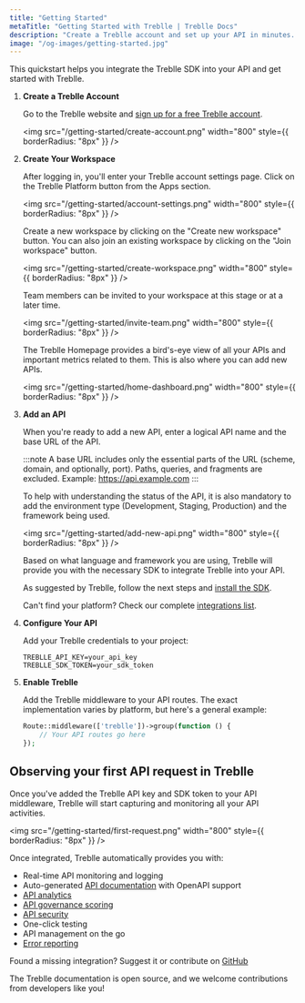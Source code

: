 ```yaml
---
title: "Getting Started"
metaTitle: "Getting Started with Treblle | Treblle Docs"
description: "Create a Treblle account and set up your API in minutes. Gain real-time insights, auto-generated docs, security scoring, and more. Start improving your APIs today!"
image: "/og-images/getting-started.jpg"
---
```



This quickstart helps you integrate the Treblle SDK into your API and get started with Treblle.

<Steps>

1.  **Create a Treblle Account**

    Go to the Treblle website and [sign up for a free Treblle account](https://treblle.com/).

    <img
     src="/getting-started/create-account.png"
     width="800"
     style={{ borderRadius: "8px" }}
    />

2.  **Create Your Workspace**

    After logging in, you'll enter your Treblle account settings page. Click on the Treblle Platform button from the Apps section.

    <img
     src="/getting-started/account-settings.png"
     width="800"
     style={{ borderRadius: "8px" }}
    />

    Create a new workspace by clicking on the "Create new workspace" button. You can also join an existing workspace by clicking on the "Join workspace" button.

    <img
     src="/getting-started/create-workspace.png"
     width="800"
     style={{ borderRadius: "8px" }}
    />

    Team members can be invited to your workspace at this stage or at a later time.

    <img
     src="/getting-started/invite-team.png"
     width="800"
     style={{ borderRadius: "8px" }}
    />

    The Treblle Homepage provides a bird's-eye view of all your APIs and important metrics related to them. This is also where you can add new APIs.

    <img
     src="/getting-started/home-dashboard.png"
     width="800"
     style={{ borderRadius: "8px" }}
    />

3.  **Add an API**

    When you're ready to add a new API, enter a logical API name and the base URL of the API.

    :::note
    A base URL includes only the essential parts of the URL (scheme, domain, and optionally, port). Paths, queries, and fragments are excluded.
    Example: https://api.example.com
    :::

    To help with understanding the status of the API, it is also mandatory to add the environment type (Development, Staging, Production) and the framework being used.

    <img
     src="/getting-started/add-new-api.png"
     width="800"
     style={{ borderRadius: "8px" }}
    />

    Based on what language and framework you are using, Treblle will provide you with the necessary SDK to integrate Treblle into your API.

    As suggested by Treblle, follow the next steps and [install the SDK](https://github.com/Treblle?view_as=public#available-sdks).

    Can't find your platform? Check our complete [integrations list](/integrations/).

4.  **Configure Your API**

    Add your Treblle credentials to your project:

    ```
    TREBLLE_API_KEY=your_api_key
    TREBLLE_SDK_TOKEN=your_sdk_token
    ```

5.  **Enable Treblle**

    Add the Treblle middleware to your API routes. The exact implementation varies by platform, but here's a general example:

    ```php
    Route::middleware(['treblle'])->group(function () {
        // Your API routes go here
    });
    ```

</Steps>

## Observing your first API request in Treblle

Once you've added the Treblle API key and SDK token to your API middleware, Treblle will start capturing and monitoring all your API activities.

<img
    src="/getting-started/first-request.png"
    width="800"
    style={{ borderRadius: "8px" }}
/>

Once integrated, Treblle automatically provides you with:

- Real-time API monitoring and logging
- Auto-generated [API documentation](/treblle/api-documentation/) with OpenAPI support
- [API analytics](/treblle/api-analytics/)
- [API governance scoring](/treblle/api-governance/)
- [API security](/treblle/api-security/)
- One-click testing
- API management on the go
- [Error reporting](/treblle/problems/)

Found a missing integration? Suggest it or contribute on [GitHub](https://github.com/Treblle)

The Treblle documentation is open source, and we welcome contributions from developers like you!